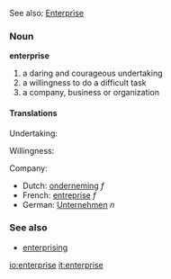 See also: [[Enterprise]]

===Noun===
'''enterprise'''

# a daring and courageous undertaking
# a willingness to do a difficult task
# a company, business or organization

==== Translations ====
Undertaking:

Willingness:

Company:

*Dutch: [[onderneming]] ''f''
*French: [[entreprise]] ''f''
*German: [[Unternehmen]] ''n''

=== See also ===
*[[enterprising]]

[[io:enterprise]]
[[it:enterprise]]